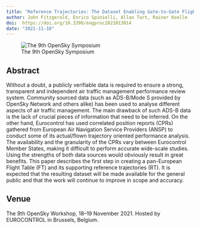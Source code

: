 ```yaml
---
title: "Reference Trajectories: The Dataset Enabling Gate-to-Gate Flight Analysis"
author: John Fitzgerald, Enrico Spinielli, Allan Tart, Rainer Koelle
doi:  https://doi.org/10.3390/engproc2021013014
date: "2021-11-18"
---
```


![The 9th OpenSky Symposium](featured.png)

## Abstract

Without a doubt, a publicly verifiable data is required to ensure a strong, transparent and independent air traffic management performance review system. Community sourced data (such as ADS-B/Mode S provided by OpenSky Network and others alike) has been used to analyse different aspects of air traffic management. The main drawback of such ADS-B data is the lack of crucial pieces of information that need to be inferred. On the other hand, Eurocontrol has used correlated position reports (CPRs) gathered from European Air Navigation Service Providers (ANSP) to conduct some of its actual/flown trajectory oriented performance analysis. The availability and the granularity of the CPRs vary between Eurocontrol Member States, making it difficult to perform accurate wide-scale studies. Using the strengths of both data sources would obviously result in great benefits. This paper describes the first step in creating a pan-European Flight Table (FT) and its supporting reference trajectories (RT). It is expected that the resulting dataset will be made available for the general public and that the work will continue to improve in scope and accuracy.

## Venue

The 9th OpenSky Workshop, 18--19 November 2021. Hosted by EUROCONTROL in Brussels, Belgium.

